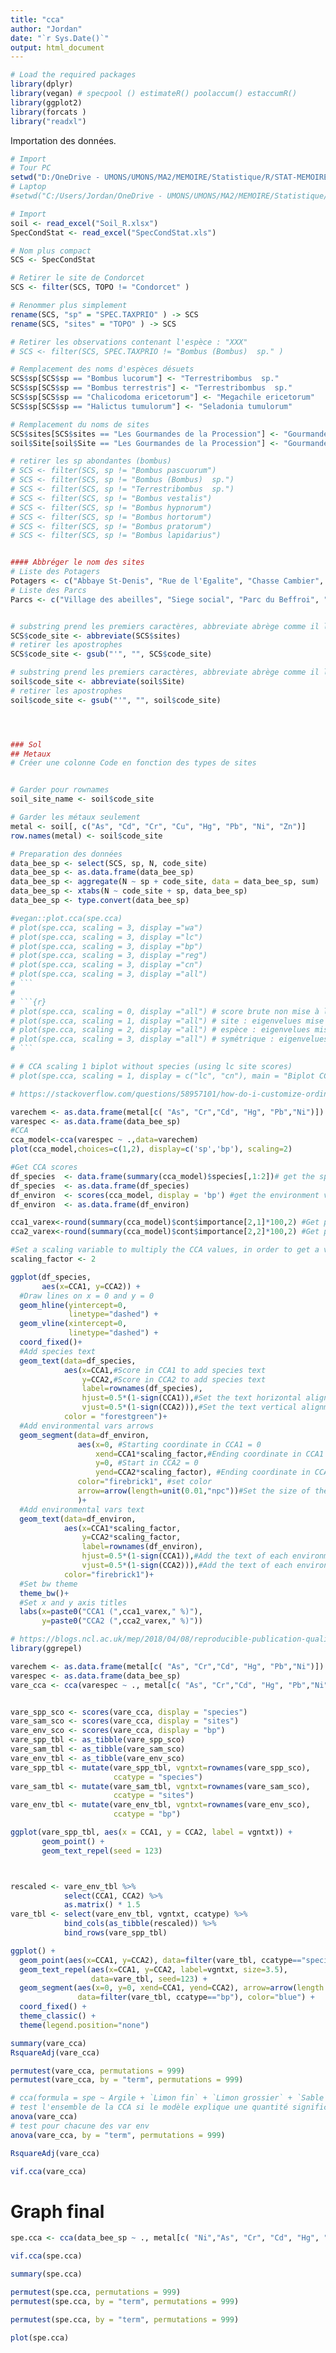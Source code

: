 ```yaml
---
title: "cca"
author: "Jordan"
date: "`r Sys.Date()`"
output: html_document
---
```



```r
# Load the required packages
library(dplyr)
library(vegan) # specpool () estimateR() poolaccum() estaccumR()
library(ggplot2)
library(forcats )
library("readxl") 
```

Importation des données.
```r
# Import
# Tour PC
setwd("D:/OneDrive - UMONS/UMONS/MA2/MEMOIRE/Statistique/R/STAT-MEMOIRE/RAW")
# Laptop
#setwd("C:/Users/Jordan/OneDrive - UMONS/UMONS/MA2/MEMOIRE/Statistique/R/STAT-MEMOIRE/RAW2")

# Import
soil <- read_excel("Soil_R.xlsx")
SpecCondStat <- read_excel("SpecCondStat.xls")
```

```r
# Nom plus compact
SCS <- SpecCondStat

# Retirer le site de Condorcet
SCS <- filter(SCS, TOPO != "Condorcet" )

# Renommer plus simplement
rename(SCS, "sp" = "SPEC.TAXPRIO" ) -> SCS
rename(SCS, "sites" = "TOPO" ) -> SCS

# Retirer les observations contenant l'espèce : "XXX"
# SCS <- filter(SCS, SPEC.TAXPRIO != "Bombus (Bombus)  sp." )

# Remplacement des noms d'espèces désuets
SCS$sp[SCS$sp == "Bombus lucorum"] <- "Terrestribombus  sp."
SCS$sp[SCS$sp == "Bombus terrestris"] <- "Terrestribombus  sp."
SCS$sp[SCS$sp == "Chalicodoma ericetorum"] <- "Megachile ericetorum"
SCS$sp[SCS$sp == "Halictus tumulorum"] <- "Seladonia tumulorum"

# Remplacement du noms de sites
SCS$sites[SCS$sites == "Les Gourmandes de la Procession"] <- "Gourmandes de la Procession"
soil$Site[soil$Site == "Les Gourmandes de la Procession"] <- "Gourmandes de la Procession"

# retirer les sp abondantes (bombus)
# SCS <- filter(SCS, sp != "Bombus pascuorum")
# SCS <- filter(SCS, sp != "Bombus (Bombus)  sp.")
# SCS <- filter(SCS, sp != "Terrestribombus  sp.")
# SCS <- filter(SCS, sp != "Bombus vestalis")
# SCS <- filter(SCS, sp != "Bombus hypnorum")
# SCS <- filter(SCS, sp != "Bombus hortorum")
# SCS <- filter(SCS, sp != "Bombus pratorum")
# SCS <- filter(SCS, sp != "Bombus lapidarius")


#### Abbréger le nom des sites
# Liste des Potagers
Potagers <- c("Abbaye St-Denis", "Rue de l'Egalite", "Chasse Cambier", "Mel Legumes", "Gourmandes de la Procession", "Jean d'Avesnes", "Parc du bois de Mons", "Jardin Suspendu", "Ecole de l'Esperance", "Fond du petit marais")
# Liste des Parcs
Parcs <- c("Village des abeilles", "Siege social", "Parc du Beffroi", "Stievenart", "Parc Bonaert")


# substring prend les premiers caractères, abbreviate abrège comme il le sent
SCS$code_site <- abbreviate(SCS$sites)
# retirer les apostrophes
SCS$code_site <- gsub("'", "", SCS$code_site)

# substring prend les premiers caractères, abbreviate abrège comme il le sent
soil$code_site <- abbreviate(soil$Site)
# retirer les apostrophes
soil$code_site <- gsub("'", "", soil$code_site)




### Sol
## Metaux
# Créer une colonne Code en fonction des types de sites


# Garder pour rownames
soil_site_name <- soil$code_site

# Garder les métaux seulement
metal <- soil[, c("As", "Cd", "Cr", "Cu", "Hg", "Pb", "Ni", "Zn")]
row.names(metal) <- soil$code_site


```

```r
# Preparation des données 
data_bee_sp <- select(SCS, sp, N, code_site)
data_bee_sp <- as.data.frame(data_bee_sp)
data_bee_sp <- aggregate(N ~ sp + code_site, data = data_bee_sp, sum)
data_bee_sp <- xtabs(N ~ code_site + sp, data_bee_sp)
data_bee_sp <- type.convert(data_bee_sp)
```




```r
#vegan::plot.cca(spe.cca)
# plot(spe.cca, scaling = 3, display ="wa")
# plot(spe.cca, scaling = 3, display ="lc")
# plot(spe.cca, scaling = 3, display ="bp")
# plot(spe.cca, scaling = 3, display ="reg")
# plot(spe.cca, scaling = 3, display ="cn")
# plot(spe.cca, scaling = 3, display ="all")
# ```
# 
# ```{r}
# plot(spe.cca, scaling = 0, display ="all") # score brute non mise à l'échelle
# plot(spe.cca, scaling = 1, display ="all") # site : eigenvelues mise à l'échelle en fonction des sites 
# plot(spe.cca, scaling = 2, display ="all") # espèce : eigenvelues mise à l'échelle en fonction des espèces 
# plot(spe.cca, scaling = 3, display ="all") # symétrique : eigenvelues mise à l'échelle en fonction des espèces et sites (racine carré des eigenvalues)
# ```

```


```r
# # CCA scaling 1 biplot without species (using lc site scores)
# plot(spe.cca, scaling = 1, display = c("lc", "cn"), main = "Biplot CCA spe ~ env3 - scaling 1")
```


```r
# https://stackoverflow.com/questions/58957101/how-do-i-customize-ordination-plot-in-vegan

varechem <- as.data.frame(metal[c( "As", "Cr","Cd", "Hg", "Pb","Ni")])
varespec <- as.data.frame(data_bee_sp)
#CCA
cca_model<-cca(varespec ~ .,data=varechem)
plot(cca_model,choices=c(1,2), display=c('sp','bp'), scaling=2)

#Get CCA scores
df_species  <- data.frame(summary(cca_model)$species[,1:2])# get the species CC1 and CC2 scores
df_species  <- as.data.frame(df_species) 
df_environ  <- scores(cca_model, display = 'bp') #get the environment vars CC1 and CC2 scores
df_environ  <- as.data.frame(df_environ)   

cca1_varex<-round(summary(cca_model)$cont$importance[2,1]*100,2) #Get percentage of variance explained by first axis
cca2_varex<-round(summary(cca_model)$cont$importance[2,2]*100,2) #Get percentage of variance explained by second axis

#Set a scaling variable to multiply the CCA values, in order to get a very similar plot to the the one generated by plot(cca_model). You can adjust it according to your data
scaling_factor <- 2

ggplot(df_species, 
       aes(x=CCA1, y=CCA2)) + 
  #Draw lines on x = 0 and y = 0
  geom_hline(yintercept=0, 
             linetype="dashed") +
  geom_vline(xintercept=0, 
             linetype="dashed") +
  coord_fixed()+
  #Add species text
  geom_text(data=df_species, 
            aes(x=CCA1,#Score in CCA1 to add species text
                y=CCA2,#Score in CCA2 to add species text
                label=rownames(df_species),
                hjust=0.5*(1-sign(CCA1)),#Set the text horizontal alignment according to its position in the CCA plot
                vjust=0.5*(1-sign(CCA2))),#Set the text vertical alignment according to its position in the CCA plot
            color = "forestgreen")+
  #Add environmental vars arrows
  geom_segment(data=df_environ, 
               aes(x=0, #Starting coordinate in CCA1 = 0 
                   xend=CCA1*scaling_factor,#Ending coordinate in CCA1  
                   y=0, #Start in CCA2 = 0
                   yend=CCA2*scaling_factor), #Ending coordinate in CCA2 
               color="firebrick1", #set color
               arrow=arrow(length=unit(0.01,"npc"))#Set the size of the lines that form the tip of the arrow
               )+
  #Add environmental vars text
  geom_text(data=df_environ, 
            aes(x=CCA1*scaling_factor, 
                y=CCA2*scaling_factor,
                label=rownames(df_environ),
                hjust=0.5*(1-sign(CCA1)),#Add the text of each environmental var at the end of the arrow
                vjust=0.5*(1-sign(CCA2))),#Add the text of each environmental var at the end of the arrow 
            color="firebrick1")+
  #Set bw theme
  theme_bw()+
  #Set x and y axis titles
  labs(x=paste0("CCA1 (",cca1_varex," %)"),
       y=paste0("CCA2 (",cca2_varex," %)"))
```

```r
# https://blogs.ncl.ac.uk/mep/2018/04/08/reproducible-publication-quality-multivariate-plots-in-r/
library(ggrepel)

varechem <- as.data.frame(metal[c( "As", "Cr","Cd", "Hg", "Pb","Ni")])
varespec <- as.data.frame(data_bee_sp)
vare_cca <- cca(varespec ~ ., metal[c( "As", "Cr","Cd", "Hg", "Pb","Ni")])


vare_spp_sco <- scores(vare_cca, display = "species")
vare_sam_sco <- scores(vare_cca, display = "sites")
vare_env_sco <- scores(vare_cca, display = "bp")
vare_spp_tbl <- as_tibble(vare_spp_sco)
vare_sam_tbl <- as_tibble(vare_sam_sco)
vare_env_tbl <- as_tibble(vare_env_sco)
vare_spp_tbl <- mutate(vare_spp_tbl, vgntxt=rownames(vare_spp_sco),
                       ccatype = "species")
vare_sam_tbl <- mutate(vare_sam_tbl, vgntxt=rownames(vare_sam_sco),
                       ccatype = "sites")
vare_env_tbl <- mutate(vare_env_tbl, vgntxt=rownames(vare_env_sco),
                       ccatype = "bp")

ggplot(vare_spp_tbl, aes(x = CCA1, y = CCA2, label = vgntxt)) +
       geom_point() +
       geom_text_repel(seed = 123)



rescaled <- vare_env_tbl %>% 
            select(CCA1, CCA2) %>%
            as.matrix() * 1.5
vare_tbl <- select(vare_env_tbl, vgntxt, ccatype) %>%
            bind_cols(as_tibble(rescaled)) %>%
            bind_rows(vare_spp_tbl)

ggplot() +
  geom_point(aes(x=CCA1, y=CCA2), data=filter(vare_tbl, ccatype=="species"))  +
  geom_text_repel(aes(x=CCA1, y=CCA2, label=vgntxt, size=3.5),
                  data=vare_tbl, seed=123) + 
  geom_segment(aes(x=0, y=0, xend=CCA1, yend=CCA2), arrow=arrow(length = unit(0.2,"cm")),
               data=filter(vare_tbl, ccatype=="bp"), color="blue") +
  coord_fixed() +
  theme_classic() +
  theme(legend.position="none")

summary(vare_cca)
RsquareAdj(vare_cca)
```
```r
permutest(vare_cca, permutations = 999)
permutest(vare_cca, by = "term", permutations = 999)
```


```r
# cca(formula = spe ~ Argile + `Limon fin` + `Limon grossier` + `Sable fin` + `Sable grossier`, data = as.data.frame(Granulo_scale))
# test l'ensemble de la CCA si le modèle explique une quantité significatif de la variation dans les données
anova(vare_cca) 
# test pour chacune des var env
anova(vare_cca, by = "term", permutations = 999)

RsquareAdj(vare_cca)
```

```r
vif.cca(vare_cca)
```






# Graph final
```r

spe.cca <- cca(data_bee_sp ~ ., metal[c( "Ni","As", "Cr", "Cd", "Hg", "Pb")])
```

```r
vif.cca(spe.cca)
```

```r
summary(spe.cca)
```

```r
permutest(spe.cca, permutations = 999)
permutest(spe.cca, by = "term", permutations = 999)
```

```r
permutest(spe.cca, by = "term", permutations = 999)
```

```r

plot(spe.cca)
```

